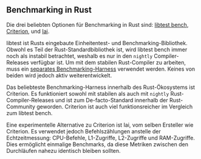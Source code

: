 ## Benchmarking in Rust

Die drei beliebten Optionen für Benchmarking in Rust sind:
[libtest bench](/de/learn/benchmarking/rust/libtest-bench/),
[Criterion](/de/learn/benchmarking/rust/criterion/), und
[Iai](/de/learn/benchmarking/rust/iai/).

libtest ist Rusts eingebaute Einheitentest- und Benchmarking-Bibliothek.
Obwohl es Teil der Rust-Standardbibliothek ist, wird libtest bench immer noch als instabil betrachtet,
weshalb es nur in den `nightly` Compiler-Releases verfügbar ist.
Um mit dem stabilen Rust-Compiler zu arbeiten,
muss ein [separates Benchmarking-Harness](https://github.com/bluss/bencher)
verwendet werden.
Keines von beiden wird jedoch aktiv weiterentwickelt.

Das beliebteste Benchmarking-Harness innerhalb des Rust-Ökosystems ist Criterion.
Es funktioniert sowohl mit stabilen als auch mit `nightly` Rust-Compiler-Releases
und ist zum De-facto-Standard innerhalb der Rust-Community geworden.
Criterion ist auch viel funktionsreicher im Vergleich zum libtest bench.

Eine experimentelle Alternative zu Criterion ist Iai, vom selben Ersteller wie Criterion.
Es verwendet jedoch Befehlszählungen anstelle der Echtzeitmessung:
CPU-Befehle, L1-Zugriffe, L2-Zugriffe und RAM-Zugriffe.
Dies ermöglicht einmalige Benchmarks, da diese Metriken zwischen den Durchläufen nahezu identisch bleiben sollten.
